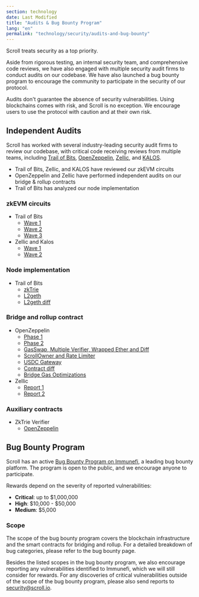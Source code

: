 ```yaml
---
section: technology
date: Last Modified
title: "Audits & Bug Bounty Program"
lang: "en"
permalink: "technology/security/audits-and-bug-bounty"
---
```



Scroll treats security as a top priority.

Aside from rigorous testing, an internal security team, and comprehensive code reviews, we have also engaged with multiple security audit firms to conduct audits on our codebase. We have also launched a bug bounty program to encourage the community to participate in the security of our protocol.

<Aside type="danger" title="">
  Audits don't guarantee the absence of security vulnerabilities. Using blockchains comes with risk, and Scroll is no
  exception. We encourage users to use the protocol with caution and at their own risk.
</Aside>

## Independent Audits

Scroll has worked with several industry-leading security audit firms to review our codebase, with critical code receiving reviews from multiple teams, including [Trail of Bits](https://www.trailofbits.com/), [OpenZeppelin](https://www.openzeppelin.com/), [Zellic](https://www.zellic.io/), and [KALOS](https://www.kalos.xyz/).

- Trail of Bits, Zellic, and KALOS have reviewed our zkEVM circuits
- OpenZeppelin and Zellic have performed independent audits on our bridge & rollup contracts
- Trail of Bits has analyzed our node implementation

### zkEVM circuits

- Trail of Bits
  - [Wave 1](https://github.com/trailofbits/publications/blob/master/reviews/2023-04-scroll-zkEVM-wave1-securityreview.pdf)
  - [Wave 2](https://github.com/trailofbits/publications/blob/master/reviews/2023-08-scroll-zkEVM-wave2-securityreview.pdf)
  - [Wave 3](https://github.com/trailofbits/publications/blob/master/reviews/2023-09-scroll-zkEVM-wave3-securityreview.pdf)
- Zellic and Kalos
  - [Wave 1](https://github.com/Zellic/publications/blob/master/Scroll%20zkEVM%20-%20Part%201%20-%20Audit%20Report.pdf)
  - [Wave 2](https://github.com/Zellic/publications/blob/master/Scroll%20zkEVM%20-%20Part%202%20-%20Audit%20Report.pdf)

### Node implementation

- Trail of Bits
  - [zkTrie](https://github.com/trailofbits/publications/blob/master/reviews/2023-07-scroll-zktrie-securityreview.pdf)
  - [L2geth](https://github.com/trailofbits/publications/blob/master/reviews/2023-08-scrollL2geth-initial-securityreview.pdf)
  - [L2geth diff](https://github.com/trailofbits/publications/blob/master/reviews/2023-08-scrollL2geth-securityreview.pdf)

### Bridge and rollup contract

- OpenZeppelin
  - [Phase 1](https://blog.openzeppelin.com/scroll-layer-1-audit-1)
  - [Phase 2](https://blog.openzeppelin.com/scroll-phase-2-audit)
  - [GasSwap, Multiple Verifier, Wrapped Ether and Diff](https://blog.openzeppelin.com/scroll-gasswap-multiple-verifier-wrapped-ether-and-diff-audit)
  - [ScrollOwner and Rate Limiter](https://blog.openzeppelin.com/scrollowner-and-rate-limiter-audit)
  - [USDC Gateway](https://blog.openzeppelin.com/scroll-usdc-gateway-audit)
  - [Contract diff](https://blog.openzeppelin.com/scroll-diff-audit-report)
  - [Bridge Gas Optimizations](https://blog.openzeppelin.com/scroll-bridge-gas-optimizations-audit)
- Zellic
  - [Report 1](https://github.com/Zellic/publications/blob/master/Scroll%20-%2005.26.23%20Zellic%20Audit%20Report.pdf)
  - [Report 2](https://github.com/Zellic/publications/blob/master/Scroll%20-%2009.27.23%20Zellic%20Audit%20Report.pdf)

### Auxiliary contracts
- ZkTrie Verifier
  - [OpenZeppelin](https://blog.openzeppelin.com/scroll-zktrieverifier-audit#notes-additional-information)

## Bug Bounty Program

Scroll has an active [Bug Bounty Program on Immunefi](https://immunefi.com/bounty/scroll/), a leading bug bounty platform. The program is open to the public, and we encourage anyone to participate.

Rewards depend on the severity of reported vulnerabilities:

- **Critical**: up to \$1,000,000
- **High**: \$10,000 - \$50,000
- **Medium**: \$5,000

### Scope

The scope of the bug bounty program covers the blockchain infrastructure and the smart contracts for bridging and rollup. For a detailed breakdown of bug categories, please refer to the bug bounty page.

Besides the listed scopes in the bug bounty program, we also encourage reporting any vulnerabilities identified to Immunefi, which we will still consider for rewards. For any discoveries of critical vulnerabilities outside of the scope of the bug bounty program, please also send reports to security@scroll.io.
